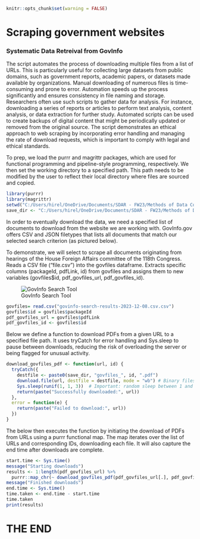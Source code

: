 ```{r set up}
knitr::opts_chunk$set(warning = FALSE)
```

# Scraping government websites

### Systematic Data Retreival from GovInfo

The script automates the process of downloading multiple files from a list of URLs. This is particularly useful for collecting large datasets from public domains, such as government reports, academic papers, or datasets made available by organizations. Manual downloading of numerous files is time-consuming and prone to error. Automation speeds up the process significantly and ensures consistency in file naming and storage. Researchers often use such scripts to gather data for analysis. For instance, downloading a series of reports or articles to perform text analysis, content analysis, or data extraction for further study. Automated scripts can be used to create backups of digital content that might be periodically updated or removed from the original source. The script demonstrates an ethical approach to web scraping by incorporating error handling and managing the rate of download requests, which is important to comply with legal and ethical standards.

To prep, we load the purrr and magrittr packages, which are used for functional programming and pipeline-style programming, respectively. We then set the working directory to a specified path. This path needs to be modified by the user to reflect their local directory where files are sourced and copied.

```{r}
library(purrr)
library(magrittr)
setwd("C:/Users/hirel/OneDrive/Documents/SDAR - FW23/Methods of Data Collection/quartogit")
save_dir <- "C:/Users/hirel/OneDrive/Documents/SDAR - FW23/Methods of Data Collection/quartogit"
```

In order to eventually download the data, we need a specified list of documents to download from the website we are working with. GovInfo.gov offers CSV and JSON filetypes that lists all documents that match our selected search criterion (as pictured below).

To demonstrate, we will select to scrape all documents originating from hearings of the House Foreign Affairs committee of the 118th Congress. Reads a CSV file ("file.csv") into the govfiles dataframe. Extracts specific columns (packageId, pdfLink, id) from govfiles and assigns them to new variables (govfiles\$id, pdf_govfiles_url, pdf_govfiles_id).

![GovInfo Search Tool](Screenshot (assignment6).png){fig-align="center"}

```{r}
govfiles= read.csv("govinfo-search-results-2023-12-08.csv.csv")
govfiles$id = govfiles$packageId
pdf_govfiles_url = govfiles$pdfLink
pdf_govfiles_id <- govfiles$id
```

Below we define a function to download PDFs from a given URL to a specified file path. It uses tryCatch for error handling and Sys.sleep to pause between downloads, reducing the risk of overloading the server or being flagged for unusual activity.

```{r}
download_govfiles_pdf <- function(url, id) {
  tryCatch({
    destfile <- paste0(save_dir, "govfiles_", id, ".pdf")
    download.file(url, destfile = destfile, mode = "wb") # Binary files
    Sys.sleep(runif(1, 1, 3))  # Important: random sleep between 1 and 3 seconds to avoid suspicion of "hacking" the server
    return(paste("Successfully downloaded:", url))
  },
  error = function(e) {
    return(paste("Failed to download:", url))
  })
}
```

The below then executes the function by initiating the download of PDFs from URLs using a purrr functional map. The map iterates over the list of URLs and corresponding IDs, downloading each file. It will also capture the end time after downloads are complete.

```{r}
start.time <- Sys.time()
message("Starting downloads")
results <- 1:length(pdf_govfiles_url) %>% 
  purrr::map_chr(~ download_govfiles_pdf(pdf_govfiles_url[.], pdf_govfiles_id[.]))
message("Finished downloads")
end.time <- Sys.time()
time.taken <- end.time - start.time
time.taken
print(results)
```

# THE END
